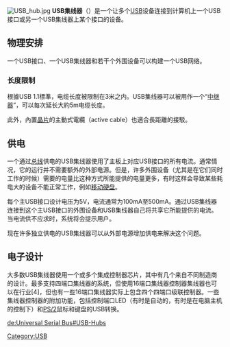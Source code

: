 {{article issues|
{{Expert|time=2010-01-23T08:42:09+00:00}}
{{Unreferenced|time=2010-01-23T08:42:09+00:00}}
}}
[[File:USB_hub.jpg|thumb]]
'''USB集线器'''（{{lang-en|USB hub}}）是一个让多个[[USB|USB]]设备连接到计算机上一个USB接口或另一个USB集线器上某个接口的设备。

== 物理安排 ==
一个USB接口、一个USB集线器和若干个外围设备可以构建一个USB网络。
=== 长度限制 ===
根據USB 1.1標準，电缆长度被限制在3米之内。USB集线器可以被用作一个“[[中继器|中继器]]”，可以每次延长大約5m电缆长度。

此外，內置[[晶片|晶片]]的主動式電纜（active cable）也適合長距離的接駁。

== 供电 ==
一个通过[[总线|总线]]供电的USB集线器使用了主板上对应USB接口的所有电流。通常情况，它的运行并不需要额外的外部电源。但是，许多外围设备（尤其是在它们同时工作的时候）需要的电量比这种方式所能提供的电量更多，有时这样会导致某些耗电大的设备不能正常工作，例如[[移动硬盘|移动硬盘]]。

每个主USB接口设计电压为5V，电流通常为100mA至500mA。通过USB集线器连接到这个主USB接口的外围设备和USB集线器自己将共享它所能提供的电流。当电流供不应求时，系统将会提示用户。

现在许多独立供电的USB集线器可以从外部电源增加供电来解决这个问题。

== 电子设计 ==
大多数USB集线器使用一个或多个集成控制器芯片，其中有几个来自不同制造商的设计。最多支持四端口集线器的系统，但使用16端口集线器控制器集线器也可以在行业[4]，但也有一些16端口集线器实际上包含四个四端口级联控制器。一些集线器控制器的附加功能，包括控制端口LED（有时是自动的，有时是在电脑主机的控制下）和[[PS/2|PS/2]]鼠标和键盘的USB转换。

{{USB}}

[[Category:USB|Category:USB]]
{{计算机小作品}}

[[de:Universal_Serial_Bus#USB-Hubs|de:Universal Serial Bus#USB-Hubs]]